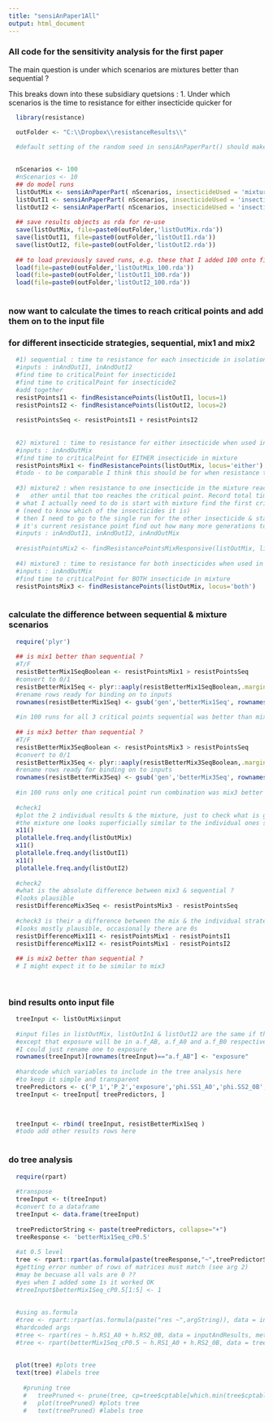 ```yaml
---
title: "sensiAnPaper1All"
output: html_document
---
```


### All code for the sensitivity analysis for the first paper

The main question is under which scenarios are mixtures better than sequential ?

This breaks down into these subsidiary quetsions :
1. Under which scenarios is the time to resistance for either insecticide quicker for 

<!-- eval=FALSE to stop slow code being executed --> 
```r
  library(resistance)

  outFolder <- "C:\\Dropbox\\resistanceResults\\"

  #default setting of the random seed in sensiAnPaperPart() should make the input files mostly the same with exception of exposure
  
  
  nScenarios <- 100
  #nScenarios <- 10
  ## do model runs
  listOutMix <- sensiAnPaperPart( nScenarios, insecticideUsed = 'mixture' )
  listOutI1 <- sensiAnPaperPart( nScenarios, insecticideUsed = 'insecticide1' )
  listOutI2 <- sensiAnPaperPart( nScenarios, insecticideUsed = 'insecticide2' )
  
  ## save results objects as rda for re-use
  save(listOutMix, file=paste0(outFolder,'listOutMix.rda'))
  save(listOutI1, file=paste0(outFolder,'listOutI1.rda'))
  save(listOutI2, file=paste0(outFolder,'listOutI2.rda'))   
  
  ## to load previously saved runs, e.g. these that I added 100 onto filename
  load(file=paste0(outFolder,'listOutMix_100.rda'))
  load(file=paste0(outFolder,'listOutI1_100.rda'))
  load(file=paste0(outFolder,'listOutI2_100.rda'))
    
```  

### now want to calculate the times to reach critical points and add them on to the input file 
### for different insecticide strategies, sequential, mix1 and mix2
```r
  #1) sequential : time to resistance for each insecticide in isolation
  #inputs : inAndOutI1, inAndOutI2
  #find time to criticalPoint for insecticide1
  #find time to criticalPoint for insecticide2
  #add together
  resistPointsI1 <- findResistancePoints(listOutI1, locus=1)
  resistPointsI2 <- findResistancePoints(listOutI2, locus=2)  
  
  resistPointsSeq <- resistPointsI1 + resistPointsI2
  
  
  #2) mixture1 : time to resistance for either insecticide when used in a mixture
  #inputs : inAndOutMix
  #find time to criticalPoint for EITHER insecticide in mixture  
  resistPointsMix1 <- findResistancePoints(listOutMix, locus='either')  
  #todo - to be comparable I think this should be for when resistance to BOTH insecticides is reached
  
  #3) mixture2 : when resistance to one insecticide in the mixture reached, switch to sole use of the 
  #   other until that too reaches the critical point. Record total time.
  # what I actually need to do is start with mixture find the first critical point
  # (need to know which of the insecticides it is)
  # then I need to go to the single run for the other insecticide & starting at 
  # it's current resistance point find out how many more generations to go
  #inputs : inAndOutI1, inAndOutI2, inAndOutMix
  
  #resistPointsMix2 <- findResistancePointsMixResponsive(listOutMix, listOutI1, listOutI2)
  
  #4) mixture3 : time to resistance for both insecticides when used in a mixture
  #inputs : inAndOutMix
  #find time to criticalPoint for BOTH insecticide in mixture  
  resistPointsMix3 <- findResistancePoints(listOutMix, locus='both')
  
```
  
### calculate the difference between sequential & mixture scenarios
```r
  
  require('plyr')
  
  ## is mix1 better than sequential ?
  #T/F
  resistBetterMix1SeqBoolean <- resistPointsMix1 > resistPointsSeq
  #convert to 0/1
  resistBetterMix1Seq <- plyr::aaply(resistBetterMix1SeqBoolean,.margins=c(1,2),.fun=as.numeric)
  #rename rows ready for binding on to inputs
  rownames(resistBetterMix1Seq) <- gsub('gen','betterMix1Seq', rownames(resistBetterMix1Seq))
  
  #in 100 runs for all 3 critical points sequential was better than mix1 all the time
  
  ## is mix3 better than sequential ?
  #T/F
  resistBetterMix3SeqBoolean <- resistPointsMix3 > resistPointsSeq
  #convert to 0/1
  resistBetterMix3Seq <- plyr::aaply(resistBetterMix3SeqBoolean,.margins=c(1,2),.fun=as.numeric)
  #rename rows ready for binding on to inputs
  rownames(resistBetterMix3Seq) <- gsub('gen','betterMix3Seq', rownames(resistBetterMix3Seq))
  
  #in 100 runs only one critical point run combination was mix3 better
  
  #check1
  #plot the 2 individual results & the mixture, just to check what is going on
  #the mixture one looks superficially similar to the individual ones superimposed
  x11()
  plotallele.freq.andy(listOutMix)
  x11()
  plotallele.freq.andy(listOutI1)
  x11()
  plotallele.freq.andy(listOutI2)
  
  #check2
  #what is the absolute difference between mix3 & sequential ?
  #looks plausible
  resistDifferenceMix3Seq <- resistPointsMix3 - resistPointsSeq
  
  #check3 is their a difference between the mix & the individual strategies
  #looks mostly plausible, occasionally there are 0s
  resistDifferenceMix1I1 <- resistPointsMix1 - resistPointsI1
  resistDifferenceMix1I2 <- resistPointsMix1 - resistPointsI2  
  
  ## is mix2 better than sequential ?  
  # I might expect it to be similar to mix3
  
  
```
  
  
### bind results onto input file
```r
  
  treeInput <- listOutMix$input
  
  #input files in listOutMix, listOutIn1 & listOutI2 are the same if the runs are done with default randomSeed 
  #except that exposure will be in a.f_AB, a.f_A0 and a.f_B0 respectively (& a.m* too)
  #I could just rename one to exposure
  rownames(treeInput)[rownames(treeInput)=="a.f_AB"] <- "exposure"
  
  #hardcode which variables to include in the tree analysis here
  #to keep it simple and transparent
  treePredictors <- c('P_1','P_2','exposure','phi.SS1_A0','phi.SS2_0B','h.RS1_A0','h.RS2_0B','s.RR1_A0','s.RR2_0B')
  treeInput <- treeInput[ treePredictors, ]
  


  treeInput <- rbind( treeInput, resistBetterMix1Seq )
  #todo add other results rows here  
  
```
  
### do tree analysis
```r
  require(rpart)
  
  #transpose
  treeInput <- t(treeInput)
  #convert to a dataframe
  treeInput <- data.frame(treeInput)
  
  treePredictorString <- paste(treePredictors, collapse="+")
  treeResponse <- 'betterMix1Seq_cP0.5'
  
  #at 0.5 level
  tree <- rpart::rpart(as.formula(paste(treeResponse,"~",treePredictorString)), data = treeInput, method = 'class') 
  #getting error number of rows of matrices must match (see arg 2)
  #may be becuase all vals are 0 ??
  #yes when I added some 1s it worked OK
  #treeInput$betterMix1Seq_cP0.5[1:5] <- 1
  
  
  #using as.formula
  #tree <- rpart::rpart(as.formula(paste("res ~",argString)), data = inputAndResults, method = 'class')  
  #hardcoded args
  #tree <- rpart(res ~ h.RS1_A0 + h.RS2_0B, data = inputAndResults, method = 'class')
  #tree <- rpart(betterMix1Seq_cP0.5 ~ h.RS1_A0 + h.RS2_0B, data = treeInput, method = 'class')  
  
  
  plot(tree) #plots tree
  text(tree) #labels tree
    
    #pruning tree
    #   treePruned <- prune(tree, cp=tree$cptable[which.min(tree$cptable[,"xerror"]),"CP"])
    #   plot(treePruned) #plots tree
    #   text(treePruned) #labels tree 
  
```  
